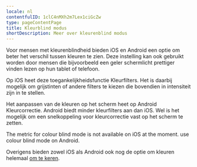 ```yaml
---
locale: nl
contentfulID: 1clC4nMXh2m7Lex1ciGcZw
type: pageContentPage
title: Kleurblind modus
shortDescription: Meer over kleurenblind modus
---
```


Voor mensen met kleurenblindheid bieden iOS en Android een optie om beter het verschil tussen kleuren te zien. Deze instelling kan ook gebruikt worden door mensen die bijvoorbeeld een geler schermlicht prettiger vinden lezen op hun tablet of telefoon.

Op iOS heet deze toegankelijkheidsfunctie Kleurfilters. Het is daarbij mogelijk om grijstinten of andere filters te kiezen die bovendien in intensiteit zijn in te stellen.

Het aanpassen van de kleuren op het scherm heet op Android Kleurcorrectie. Android biedt minder kleurfilters aan dan iOS. Wel is het mogelijk om een snelkoppeling voor kleurcorrectie vast op het scherm te zetten.

<TwoColumnBlock>
  <LeftColumn>
    <ColumnRow>
      <TextBlock
        showBackgroundColor={true}>
        The metric for colour blind mode is not available on iOS at the moment. 
        <CustomLink url="/nl/stats/colour-blind-mode" label="More about colour blind mode" external={false}/>
      </TextBlock>
    </ColumnRow>
  </LeftColumn>
  <RightColumn>
    <ColumnRow>
      <PercentageBlock
        metrics={[
          { title: 'Colour blind mode', key: 'android-accessibility_is_color_blind_mode_enabled-true', isPercentage: true }
        ]}
        linkLabel="More about colour blind mode"
        linkUrl="/nl/stats/colour-blind-mode">
        use colour blind mode on Android.
      </PercentageBlock>
    </ColumnRow>
  </RightColumn>
</TwoColumnBlock>

Overigens bieden zowel iOS als Android ook nog de optie om kleuren helemaal [om te keren](/nl/stats/invert-colours).